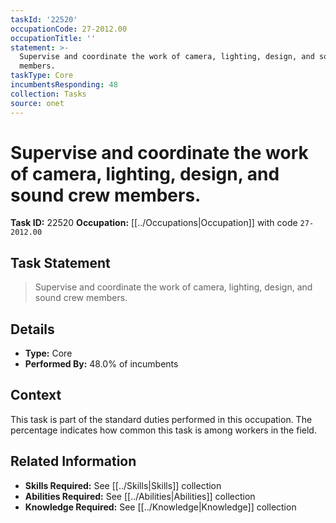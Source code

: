 ```yaml
---
taskId: '22520'
occupationCode: 27-2012.00
occupationTitle: ''
statement: >-
  Supervise and coordinate the work of camera, lighting, design, and sound crew
  members.
taskType: Core
incumbentsResponding: 48
collection: Tasks
source: onet
---
```

# Supervise and coordinate the work of camera, lighting, design, and sound crew members.

**Task ID:** 22520
**Occupation:** [[../Occupations|Occupation]] with code `27-2012.00`

## Task Statement

> Supervise and coordinate the work of camera, lighting, design, and sound crew members.

## Details

- **Type:** Core
- **Performed By:** 48.0% of incumbents

## Context

This task is part of the standard duties performed in this occupation. The percentage indicates how common this task is among workers in the field.

## Related Information

- **Skills Required:** See [[../Skills|Skills]] collection
- **Abilities Required:** See [[../Abilities|Abilities]] collection
- **Knowledge Required:** See [[../Knowledge|Knowledge]] collection
